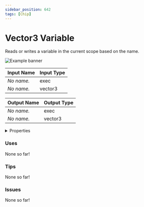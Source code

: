 ```yaml
---
sidebar_position: 642
tags: [Chip]
---
```


# Vector3 Variable

Reads or writes a variable in the current scope based on the name.



![Example banner](./assets/fba2accf-44e2-412d-a204-ae3bd04f7dfa.svg)

| Input Name | Input Type |
|-----------|-----------|
| *No name.* | exec |
| *No name.* | vector3 |

| Output Name | Output Type |
|-----------|-----------|
| *No name.* | exec |
| *No name.* | vector3 |


<details>
  <summary>Properties</summary>
  <div>
    <div>
    <table>
      <thead>
        <tr>
          <th>Is beta required?</th>
          <th>❌</th>
        </tr>
        <tr>
          <th>Is this chip a trolling risk?</th>
          <th>❌</th>
        </tr>
        <tr>
          <th>Chip UUID</th>
          <th>fba2accf-44e2-412d-a204-ae3bd04f7dfa</th>
        </tr>
      </thead>
    </table>
    </div>
  </div>
</details>

### Uses

None so far!

### Tips

None so far!

### Issues

None so far!